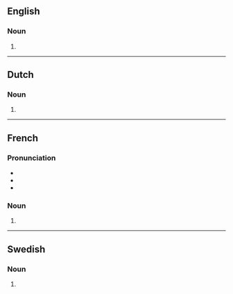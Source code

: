 ==English==

===Noun===
{{head|en|noun form}}

# {{plural of|chanson|lang=en}}

----

==Dutch==

===Noun===
{{head|nl|noun plural form}}

# {{plural of|nl|chanson}}

----

==French==

===Pronunciation===
* {{IPA|/ʃɑ̃.sɔ̃/|lang=fr}}
* {{homophones|chanson|lang=fr}}
* {{hyphenation|chan|sons|lang=fr}}

===Noun===
{{head|fr|noun plural form|g=f}}

# {{plural of|chanson|lang=fr}}

----

==Swedish==

===Noun===
{{head|sv|noun form}}

# {{sv-noun-form-indef-gen|chanson}}